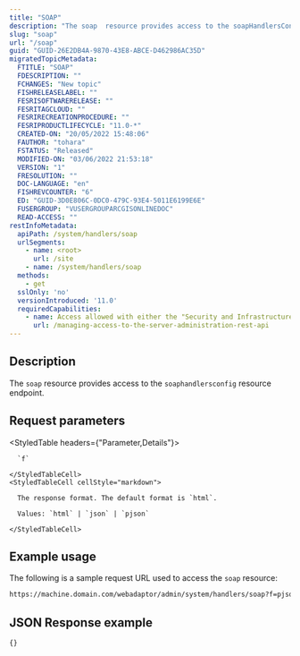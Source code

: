 ```yaml
---
title: "SOAP"
description: "The soap  resource provides access to the soapHandlersConfig  resource endpoint."
slug: "soap"
url: "/soap"
guid: "GUID-26E2DB4A-9870-43E8-ABCE-D462986AC35D"
migratedTopicMetadata:
  FTITLE: "SOAP"
  FDESCRIPTION: ""
  FCHANGES: "New topic"
  FISHRELEASELABEL: ""
  FESRISOFTWARERELEASE: ""
  FESRITAGCLOUD: ""
  FESRIRECREATIONPROCEDURE: ""
  FESRIPRODUCTLIFECYCLE: "11.0-*"
  CREATED-ON: "20/05/2022 15:48:06"
  FAUTHOR: "tohara"
  FSTATUS: "Released"
  MODIFIED-ON: "03/06/2022 21:53:18"
  VERSION: "1"
  FRESOLUTION: ""
  DOC-LANGUAGE: "en"
  FISHREVCOUNTER: "6"
  ED: "GUID-3D0E806C-0DC0-479C-93E4-5011E6199E6E"
  FUSERGROUP: "VUSERGROUPARCGISONLINEDOC"
  READ-ACCESS: ""
restInfoMetadata:
  apiPath: /system/handlers/soap
  urlSegments:
    - name: <root>
      url: /site
    - name: /system/handlers/soap
  methods:
    - get
  sslOnly: 'no'
  versionIntroduced: '11.0'
  requiredCapabilities:
    - name: Access allowed with either the "Security and Infrastructure" or "Register Data Stores" privileges, or the Publisher role
      url: /managing-access-to-the-server-administration-rest-api
---
```


## Description

The `soap` resource provides access to the `soaphandlersconfig` resource endpoint.


##  Request parameters

<StyledTable headers={"Parameter,Details"}>
  <StyledTableRow>
    <StyledTableCell cellStyle="markdown">

      `f` 

    </StyledTableCell>
    <StyledTableCell cellStyle="markdown">

      The response format. The default format is `html`.

      Values: `html` | `json` | `pjson`

    </StyledTableCell>
  </StyledTableRow>
</StyledTable>


## Example usage

The following is a sample request URL used to access the `soap` resource:

```markdown
https://machine.domain.com/webadaptor/admin/system/handlers/soap?f=pjson
```

## JSON Response example

```other
{}
```